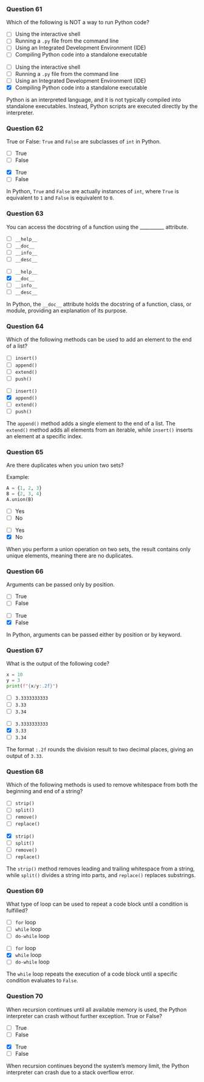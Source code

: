### Question 61 {.question}

Which of the following is NOT a way to run Python code?

::: {.r-stack}

::: {.absolute .left-0 .top-0 width=100%}
- [ ] Using the interactive shell
- [ ] Running a `.py` file from the command line
- [ ] Using an Integrated Development Environment (IDE)
- [ ] Compiling Python code into a standalone executable
:::

::: {.fragment .fade-in .absolute .left-0 .top-0 width=100%}
- [ ] Using the interactive shell
- [ ] Running a `.py` file from the command line
- [ ] Using an Integrated Development Environment (IDE)
- [x] Compiling Python code into a standalone executable


::: {.explanation}
Python is an interpreted language, and it is not typically compiled into standalone executables. Instead, Python scripts are executed directly by the interpreter.
:::
:::
:::

### Question 62 {.question}

True or False: `True` and `False` are subclasses of `int` in Python.

::: {.r-stack}

::: {.absolute .left-0 .top-0 width=100%}
- [ ] True
- [ ] False
:::

::: {.fragment .fade-in .absolute .left-0 .top-0 width=100%}
- [x] True
- [ ] False


::: {.explanation}
In Python, `True` and `False` are actually instances of `int`, where `True` is equivalent to `1` and `False` is equivalent to `0`.
:::
:::
:::

### Question 63 {.question}

You can access the docstring of a function using the __________ attribute.

::: {.r-stack}

::: {.absolute .left-0 .top-0 width=100%}
- [ ] `__help__`
- [ ] `__doc__`
- [ ] `__info__`
- [ ] `__desc__`
:::

::: {.fragment .fade-in .absolute .left-0 .top-0 width=100%}
- [ ] `__help__`
- [x] `__doc__`
- [ ] `__info__`
- [ ] `__desc__`


::: {.explanation}
In Python, the `__doc__` attribute holds the docstring of a function, class, or module, providing an explanation of its purpose.
:::
:::
:::

### Question 64 {.question}

Which of the following methods can be used to add an element to the end of a list?

::: {.r-stack}

::: {.absolute .left-0 .top-0 width=100%}
- [ ] `insert()`
- [ ] `append()`
- [ ] `extend()`
- [ ] `push()`
:::

::: {.fragment .fade-in .absolute .left-0 .top-0 width=100%}
- [ ] `insert()`
- [x] `append()`
- [ ] `extend()`
- [ ] `push()`


::: {.explanation}
The `append()` method adds a single element to the end of a list. The `extend()` method adds all elements from an iterable, while `insert()` inserts an element at a specific index.
:::
:::
:::

### Question 65 {.question}

Are there duplicates when you union two sets?

Example:
```python
A = {1, 2, 3}
B = {2, 3, 4}
A.union(B)
```

::: {.r-stack}

::: {.absolute .left-0 .top-0 width=100%}
- [ ] Yes
- [ ] No
:::

::: {.fragment .fade-in .absolute .left-0 .top-0 width=100%}
- [ ] Yes
- [x] No


::: {.explanation}
When you perform a union operation on two sets, the result contains only unique elements, meaning there are no duplicates.
:::
:::
:::

### Question 66 {.question}

Arguments can be passed only by position.

::: {.r-stack}

::: {.absolute .left-0 .top-0 width=100%}
- [ ] True
- [ ] False
:::

::: {.fragment .fade-in .absolute .left-0 .top-0 width=100%}
- [ ] True
- [x] False


::: {.explanation}
In Python, arguments can be passed either by position or by keyword.
:::
:::
:::

### Question 67 {.question}

What is the output of the following code?

```python
x = 10
y = 3
print(f"{x/y:.2f}")
```

::: {.r-stack}

::: {.absolute .left-0 .top-0 width=100%}
- [ ] `3.3333333333`
- [ ] `3.33`
- [ ] `3.34`
:::

::: {.fragment .fade-in .absolute .left-0 .top-0 width=100%}
- [ ] `3.3333333333`
- [x] `3.33`
- [ ] `3.34`


::: {.explanation}
The format `:.2f` rounds the division result to two decimal places, giving an output of `3.33`.
:::
:::
:::

### Question 68 {.question}

Which of the following methods is used to remove whitespace from both the beginning and end of a string?

::: {.r-stack}

::: {.absolute .left-0 .top-0 width=100%}
- [ ] `strip()`
- [ ] `split()`
- [ ] `remove()`
- [ ] `replace()`
:::

::: {.fragment .fade-in .absolute .left-0 .top-0 width=100%}
- [x] `strip()`
- [ ] `split()`
- [ ] `remove()`
- [ ] `replace()`


::: {.explanation}
The `strip()` method removes leading and trailing whitespace from a string, while `split()` divides a string into parts, and `replace()` replaces substrings.
:::
:::
:::

### Question 69 {.question}

What type of loop can be used to repeat a code block until a condition is fulfilled?

::: {.r-stack}

::: {.absolute .left-0 .top-0 width=100%}
- [ ] `for` loop
- [ ] `while` loop
- [ ] `do-while` loop
:::

::: {.fragment .fade-in .absolute .left-0 .top-0 width=100%}
- [ ] `for` loop
- [x] `while` loop
- [ ] `do-while` loop


::: {.explanation}
The `while` loop repeats the execution of a code block until a specific condition evaluates to `False`.
:::
:::
:::

### Question 70 {.question}

When recursion continues until all available memory is used, the Python interpreter can crash without further exception. True or False?

::: {.r-stack}

::: {.absolute .left-0 .top-0 width=100%}
- [ ] True
- [ ] False
:::

::: {.fragment .fade-in .absolute .left-0 .top-0 width=100%}
- [x] True
- [ ] False


::: {.explanation}
When recursion continues beyond the system's memory limit, the Python interpreter can crash due to a stack overflow error.
:::
:::
:::

